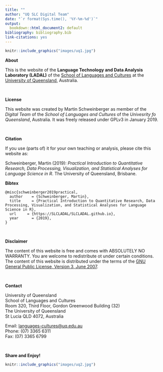 ```yaml
---
title: ""
author: "UQ SLC Digital Team"
date: "`r format(Sys.time(), '%Y-%m-%d')`"
output:
  bookdown::html_document2: default
bibliography: bibliography.bib
link-citations: yes
---
```

```r
knitr::include_graphics("images/uq1.jpg")
```

**About**

This is the website of the **Language Technology and Data Analysis Laboratory (LADAL)** of the [School of Languages and Cultures](https://languages-cultures.uq.edu.au/) at the [University of Queensland](https://www.uq.edu.au/), Australia.

&nbsp;

**License**

This website was created by Martin Schweinberger as member of the *Digital Team* of the *School of Languages and Cultures* of the *Univesrity fo Queensland*, Australia. It was freely released under GPLv3 in January 2019. 

&nbsp;

**Citation**

If you use (parts of) it for your own teaching or analysis, please cite this website as:

Schweinberger, Martin (2019): *Practical Introduction to Quantitative Research, Data Processing, Visualization, and Statistical Analyses for Language Science in R*. The University of Queensland, Brisbane.

**Bibtex**
```
@misc{schweinberger2019practical,
  author    = {Schweinberger, Martin},
  title     = {Practical Introduction to Quantitative Research, Data Processing, Visualization, and Statistical Analyses for Language Science in R},
  url     = {https://SLCLADAL/SLCLADAL.github.io},
  year      = {2019},
}
```
&nbsp;

**Disclaimer**

The content of this website is free and comes with ABSOLUTELY NO WARRANTY. You are welcome to redistribute ot under certain conditions. The content of this website is distributed under the terms of the [GNU General Public License, Version 3, June 2007](https://slcladal.netlify.com/license.html). 

&nbsp;

**Contact**

University of Queensland  
School of Languages and Cultures  
Room 320, Third Floor, Gordon Greenwood Building (32)  
The University of Queensland  
St Lucia QLD 4072, Australia



Email: <languages-cultures@uq.edu.au>  
Phone: (07) 3365 6311  
Fax: (07) 3365 6799


&nbsp;

**Share and Enjoy!**  

```r
knitr::include_graphics("images/uq2.jpg")
```
